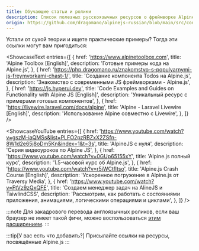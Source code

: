 ```yaml
---
title: Обучающие статьи и ролики
description: Список полезных русскоязычных ресурсов о фреймворке Alpine.js
origin: https://github.com/dragomano/alpinejs-russian/blob/main/src/content/docs/learning.mdx?plain=1
---
```



Устали от сухой теории и ищете практические примеры? Тогда эти ссылки могут вам пригодиться:

<ShowcaseText
  entries={[
    {
      href: 'https://www.alpinetoolbox.com',
      title: 'Alpine Toolbox [English]',
      description: 'Готовые примеры кода на Alpine.js',
    },
    {
      href: 'https://php.dragomano.ru/znakomstvo-s-populyarnymi-js-freymvorkami-chast-1/',
      title: 'Создание компонента Todos на Alpine.js',
      description: 'Знакомство с современными JS фреймворками - Alpine.js',
    },
    {
      href: 'https://js.hyperui.dev',
      title: 'Code Examples and Guides on Functionality with Alpine JS [English]',
      description: 'Уникальный ресурс с примерами готовых компонентов',
    },
    {
      href: 'https://livewire.laravel.com/docs/alpine',
      title: 'Alpine - Laravel Livewire [English]',
      description: 'Использование Alpine совместно с Livewire',
    },
  ]}
/>

<ShowcaseYouTube
  entries={[
    {
      href: 'https://www.youtube.com/watch?v=gszM-iaQMSs&list=PLFO2pzRBZxX2ZSfn-8W1d2e65j8oDm5Kn&index=1&t=3s',
      title: 'AlpineJS с нуля',
      description:
        'Серия видеоуроков по Alpine JS',
    },
    {
      href: 'https://www.youtube.com/watch?v=0GUp65155xY',
      title: 'Alpine.js полный курс',
      description: '1.5-часовой курс об Alpine.js',
    },
    {
      href: 'https://www.youtube.com/watch?v=r5iWCtfltso',
      title: 'Alpine.js Crash Course [English]',
      description: 'Ускоренное погружение в Alpine.js от Traversy Media',
    },
    {
      href: 'https://www.youtube.com/watch?v=FtVz9zQxQFE',
      title: 'Создаем менеджер задач на AlineJS и TaiwlindCSS',
      description: 'Рассмотрим, как работать с состояниями приложения, анимациями, логическими операциями и циклами',
    },
  ]}
/>

:::note
  Для закадрового перевода англоязычных роликов, если ваш браузер не имеет такой фичи, можно воспользоваться [этим расширением](https://github.com/ilyhalight/voice-over-translation).
:::

:::tip[У вас есть что добавить?]
  Присылайте ссылки на ресурсы, посвящённые Alpine.js
:::